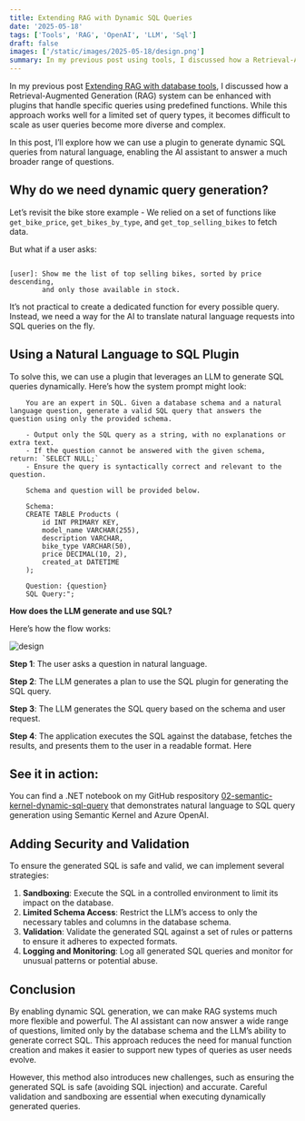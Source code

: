 ```yaml
---
title: Extending RAG with Dynamic SQL Queries
date: '2025-05-18'
tags: ['Tools', 'RAG', 'OpenAI', 'LLM', 'Sql']
draft: false
images: ['/static/images/2025-05-18/design.png']
summary: In my previous post using tools, I discussed how a Retrieval-Augmented Generation (RAG) system can be enhanced with plugins that handle specific queries using predefined functions. While this approach works well for a limited set of query types, it becomes difficult to scale as user queries become more diverse and complex. In this post, I’ll explore how we can use a plugin to generate dynamic SQL queries from natural language, enabling the AI assistant to answer a much broader range of questions.
---
```


In my previous post [Extending RAG with database tools](https://binarytrails.com/posts/2025/05/rag-with-tools), I discussed how a Retrieval-Augmented Generation (RAG) system can be enhanced with plugins that handle specific queries using predefined functions. While this approach works well for a limited set of query types, it becomes difficult to scale as user queries become more diverse and complex. 

In this post, I’ll explore how we can use a plugin to generate dynamic SQL queries from natural language, enabling the AI assistant to answer a much broader range of questions.


## Why do we need dynamic query generation?

Let’s revisit the bike store example - We relied on a set of functions like `get_bike_price`, `get_bikes_by_type`, and `get_top_selling_bikes` to fetch data. 

But what if a user asks:

```text

[user]: Show me the list of top selling bikes, sorted by price descending,
        and only those available in stock.

```

It’s not practical to create a dedicated function for every possible query. 
Instead, we need a way for the AI to translate natural language requests into SQL queries on the fly.

## Using a Natural Language to SQL Plugin

To solve this, we can use a plugin that leverages an LLM to generate SQL queries dynamically. Here’s how the system prompt might look:

```text
    You are an expert in SQL. Given a database schema and a natural language question, generate a valid SQL query that answers the question using only the provided schema.

    - Output only the SQL query as a string, with no explanations or extra text.
    - If the question cannot be answered with the given schema, return: `SELECT NULL;`
    - Ensure the query is syntactically correct and relevant to the question.

    Schema and question will be provided below.

    Schema: 
    CREATE TABLE Products (
        id INT PRIMARY KEY,
        model_name VARCHAR(255),
        description VARCHAR,
        bike_type VARCHAR(50),
        price DECIMAL(10, 2),
        created_at DATETIME
    );

    Question: {question}
    SQL Query:"; 

```

**How does the LLM generate and use SQL?**

Here’s how the flow works:

![design](/static/images/2025-05-18/design.png)


**Step 1**: The user asks a question in natural language.

**Step 2**: The LLM generates a plan to use the SQL plugin for generating the SQL query.

**Step 3**: The LLM generates the SQL query based on the schema and user request.

**Step 4**: The application executes the SQL against the database, fetches the results, and presents them to the user in a readable format. Here 

## See it in action:

You can find a .NET notebook on my GitHub respository [02-semantic-kernel-dynamic-sql-query](https://github.com/rakeshl4/ai-examples/tree/main/02-semantic-kernel-dynamic-sql-query) that demonstrates natural language to SQL query generation using Semantic Kernel and Azure OpenAI.

## Adding Security and Validation

To ensure the generated SQL is safe and valid, we can implement several strategies:

1. **Sandboxing**: Execute the SQL in a controlled environment to limit its impact on the database.
2. **Limited Schema Access**: Restrict the LLM’s access to only the necessary tables and columns in the database schema.
3. **Validation**: Validate the generated SQL against a set of rules or patterns to ensure it adheres to expected formats.
4. **Logging and Monitoring**: Log all generated SQL queries and monitor for unusual patterns or potential abuse.

## Conclusion

By enabling dynamic SQL generation, we can make RAG systems much more flexible and powerful. The AI assistant can now answer a wide range of questions, limited only by the database schema and the LLM’s ability to generate correct SQL. This approach reduces the need for manual function creation and makes it easier to support new types of queries as user needs evolve.

However, this method also introduces new challenges, such as ensuring the generated SQL is safe (avoiding SQL injection) and accurate. Careful validation and sandboxing are essential when executing dynamically generated queries.

